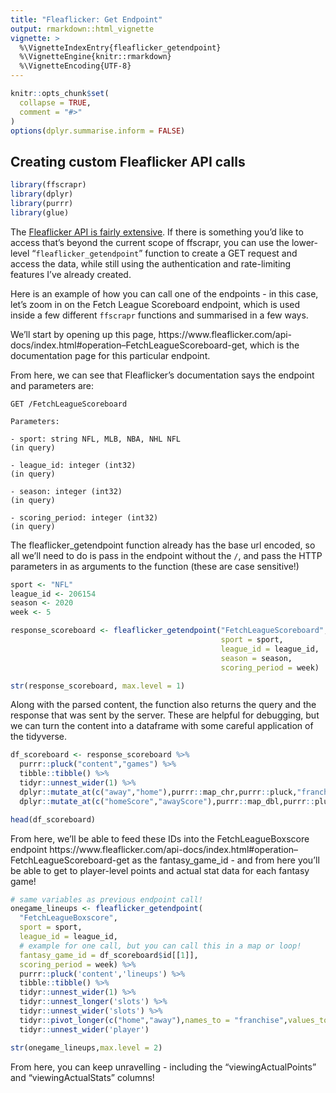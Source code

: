 ---
title: "Fleaflicker: Get Endpoint"
output: rmarkdown::html_vignette
vignette: >
  %\VignetteIndexEntry{fleaflicker_getendpoint}
  %\VignetteEngine{knitr::rmarkdown}
  %\VignetteEncoding{UTF-8}
---

```{r, include = FALSE}
knitr::opts_chunk$set(
  collapse = TRUE,
  comment = "#>"
)
options(dplyr.summarise.inform = FALSE)
```

## Creating custom Fleaflicker API calls

```{r setup, message = FALSE}
library(ffscrapr)
library(dplyr)
library(purrr)
library(glue)
```

The [Fleaflicker API is fairly extensive](https://www.fleaflicker.com/api-docs/index.html). If there is something you'd like to access that's beyond the current scope of ffscrapr, you can use the lower-level "`fleaflicker_getendpoint`" function to create a GET request and access the data, while still using the authentication and rate-limiting features I've already created. 

Here is an example of how you can call one of the endpoints - in this case, let's zoom in on the Fetch League Scoreboard endpoint, which is used inside a few different `ffscrapr` functions and summarised in a few ways. 

We'll start by opening up this page, https://www.fleaflicker.com/api-docs/index.html#operation--FetchLeagueScoreboard-get, which is the documentation page for this particular endpoint. 

From here, we can see that Fleaflicker's documentation says the endpoint and parameters are: 

```
GET /FetchLeagueScoreboard

Parameters:

- sport: string NFL, MLB, NBA, NHL NFL
(in query)

- league_id: integer (int32)
(in query)

- season: integer (int32)
(in query)

- scoring_period: integer (int32)
(in query)
```
The fleaflicker_getendpoint function already has the base url encoded, so all we'll need to do is pass in the endpoint without the `/`, and pass the HTTP parameters in as arguments to the function (these are case sensitive!)

```{r}
sport <- "NFL"
league_id <- 206154
season <- 2020
week <- 5

response_scoreboard <- fleaflicker_getendpoint("FetchLeagueScoreboard",
                                               sport = sport, 
                                               league_id = league_id, 
                                               season = season, 
                                               scoring_period = week)

str(response_scoreboard, max.level = 1)
```

Along with the parsed content, the function also returns the query and the response that was sent by the server. These are helpful for debugging, but we can turn the content into a dataframe with some careful application of the tidyverse. 

```{r}
df_scoreboard <- response_scoreboard %>% 
  purrr::pluck("content","games") %>% 
  tibble::tibble() %>% 
  tidyr::unnest_wider(1) %>% 
  dplyr::mutate_at(c("away","home"),purrr::map_chr,purrr::pluck,"franchise_name"="name") %>% 
  dplyr::mutate_at(c("homeScore","awayScore"),purrr::map_dbl,purrr::pluck,"score","value")

head(df_scoreboard)
```

From here, we'll be able to feed these IDs into the FetchLeagueBoxscore endpoint https://www.fleaflicker.com/api-docs/index.html#operation--FetchLeagueScoreboard-get as the fantasy_game_id - and from here you'll be able to get to player-level points and actual stat data for each fantasy game!

```{r}
# same variables as previous endpoint call!
onegame_lineups <- fleaflicker_getendpoint(
  "FetchLeagueBoxscore",
  sport = sport, 
  league_id = league_id, 
  # example for one call, but you can call this in a map or loop! 
  fantasy_game_id = df_scoreboard$id[[1]], 
  scoring_period = week) %>% 
  purrr::pluck('content','lineups') %>% 
  tibble::tibble() %>% 
  tidyr::unnest_wider(1) %>% 
  tidyr::unnest_longer('slots') %>% 
  tidyr::unnest_wider('slots') %>% 
  tidyr::pivot_longer(c("home","away"),names_to = "franchise",values_to = "player") %>% 
  tidyr::unnest_wider('player')

str(onegame_lineups,max.level = 2)
```

From here, you can keep unravelling - including the "viewingActualPoints" and "viewingActualStats" columns!
